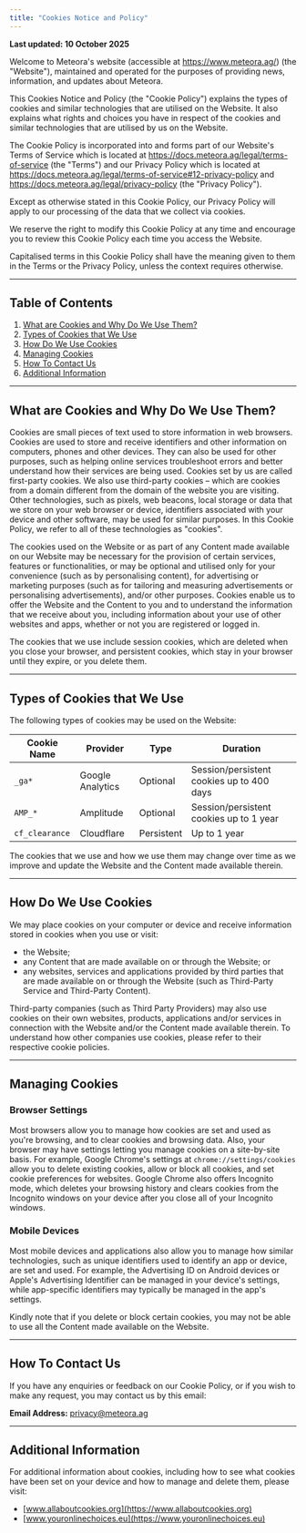 ```yaml
---
title: "Cookies Notice and Policy"
---
```


**Last updated: 10 October 2025**

Welcome to Meteora's website (accessible at https://www.meteora.ag/) (the "Website"), maintained and operated for the purposes of providing news, information, and updates about Meteora. 

This Cookies Notice and Policy (the "Cookie Policy") explains the types of cookies and similar technologies that are utilised on the Website. It also explains what rights and choices you have in respect of the cookies and similar technologies that are utilised by us on the Website.

The Cookie Policy is incorporated into and forms part of our Website's Terms of Service which is located at https://docs.meteora.ag/legal/terms-of-service (the "Terms") and our Privacy Policy which is located at https://docs.meteora.ag/legal/terms-of-service#12-privacy-policy and https://docs.meteora.ag/legal/privacy-policy (the "Privacy Policy"). 

Except as otherwise stated in this Cookie Policy, our Privacy Policy will apply to our processing of the data that we collect via cookies.

We reserve the right to modify this Cookie Policy at any time and encourage you to review this Cookie Policy each time you access the Website.

Capitalised terms in this Cookie Policy shall have the meaning given to them in the Terms or the Privacy Policy, unless the context requires otherwise.

---

## Table of Contents

1. [What are Cookies and Why Do We Use Them?](#what-are-cookies-and-why-do-we-use-them)
2. [Types of Cookies that We Use](#types-of-cookies-that-we-use)
3. [How Do We Use Cookies](#how-do-we-use-cookies)
4. [Managing Cookies](#managing-cookies)
5. [How To Contact Us](#how-to-contact-us)
6. [Additional Information](#additional-information)

---

## What are Cookies and Why Do We Use Them?

Cookies are small pieces of text used to store information in web browsers. Cookies are used to store and receive identifiers and other information on computers, phones and other devices. They can also be used for other purposes, such as helping online services troubleshoot errors and better understand how their services are being used. Cookies set by us are called first-party cookies. We also use third-party cookies – which are cookies from a domain different from the domain of the website you are visiting. Other technologies, such as pixels, web beacons, local storage or data that we store on your web browser or device, identifiers associated with your device and other software, may be used for similar purposes. In this Cookie Policy, we refer to all of these technologies as "cookies".

The cookies used on the Website or as part of any Content made available on our Website may be necessary for the provision of certain services, features or functionalities, or may be optional and utilised only for your convenience (such as by personalising content), for advertising or marketing purposes (such as for tailoring and measuring advertisements or personalising advertisements), and/or other purposes. Cookies enable us to offer the Website and the Content to you and to understand the information that we receive about you, including information about your use of other websites and apps, whether or not you are registered or logged in.

The cookies that we use include session cookies, which are deleted when you close your browser, and persistent cookies, which stay in your browser until they expire, or you delete them. 

---

## Types of Cookies that We Use

The following types of cookies may be used on the Website:

| Cookie Name | Provider | Type | Duration |
|-------------|----------|------|----------|
| `_ga*` | Google Analytics | Optional | Session/persistent cookies up to 400 days |
| `AMP_*` | Amplitude | Optional | Session/persistent cookies up to 1 year |
| `cf_clearance` | Cloudflare | Persistent | Up to 1 year |

The cookies that we use and how we use them may change over time as we improve and update the Website and the Content made available therein.

---

## How Do We Use Cookies

We may place cookies on your computer or device and receive information stored in cookies when you use or visit:

- the Website;
- any Content that are made available on or through the Website; or
- any websites, services and applications provided by third parties that are made available on or through the Website (such as Third-Party Service and Third-Party Content).

Third-party companies (such as Third Party Providers) may also use cookies on their own websites, products, applications and/or services in connection with the Website and/or the Content made available therein. To understand how other companies use cookies, please refer to their respective cookie policies.

---

## Managing Cookies

### Browser Settings

Most browsers allow you to manage how cookies are set and used as you're browsing, and to clear cookies and browsing data. Also, your browser may have settings letting you manage cookies on a site-by-site basis. For example, Google Chrome's settings at `chrome://settings/cookies` allow you to delete existing cookies, allow or block all cookies, and set cookie preferences for websites. Google Chrome also offers Incognito mode, which deletes your browsing history and clears cookies from the Incognito windows on your device after you close all of your Incognito windows.

### Mobile Devices

Most mobile devices and applications also allow you to manage how similar technologies, such as unique identifiers used to identify an app or device, are set and used. For example, the Advertising ID on Android devices or Apple's Advertising Identifier can be managed in your device's settings, while app-specific identifiers may typically be managed in the app's settings.

<Note>
Kindly note that if you delete or block certain cookies, you may not be able to use all the Content made available on the Website.
</Note>

---

## How To Contact Us

If you have any enquiries or feedback on our Cookie Policy, or if you wish to make any request, you may contact us by this email:

**Email Address:** privacy@meteora.ag

---

## Additional Information

For additional information about cookies, including how to see what cookies have been set on your device and how to manage and delete them, please visit:

- [www.allaboutcookies.org](https://www.allaboutcookies.org)
- [www.youronlinechoices.eu](https://www.youronlinechoices.eu)
